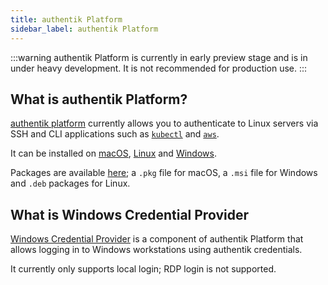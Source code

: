 ```yaml
---
title: authentik Platform
sidebar_label: authentik Platform
---
```


:::warning
authentik Platform is currently in early preview stage and is in under heavy development. It is not recommended for production use.
:::

## What is authentik Platform?

[authentik platform](https://github.com/goauthentik/platform) currently allows you to authenticate to Linux servers via SSH and CLI applications such as [`kubectl`](./kubectl.mdx) and [`aws`](./aws.mdx).

It can be installed on [macOS](./macos.mdx), [Linux](./linux.mdx) and [Windows](./windows.mdx).

Packages are available [here](https://pkg.goauthentik.io); a `.pkg` file for macOS, a `.msi` file for Windows and `.deb` packages for Linux.

## What is Windows Credential Provider

[Windows Credential Provider](./windows-credential-provider.mdx) is a component of authentik Platform that allows logging in to Windows workstations using authentik credentials.

It currently only supports local login; RDP login is not supported.
